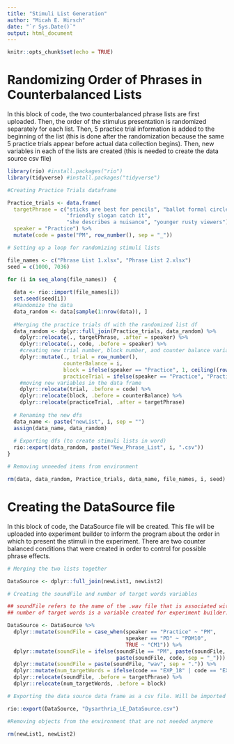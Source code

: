 ```yaml
---
title: "Stimuli List Generation"
author: "Micah E. Hirsch"
date: "`r Sys.Date()`"
output: html_document
---
```


```r
knitr::opts_chunk$set(echo = TRUE)
```

# Randomizing Order of Phrases in Counterbalanced Lists
 
In this block of code, the two counterbalanced phrase lists are first uploaded. Then, the order of the stimulus presentation is randomized separately for each list. Then, 5 practice trial information is added to the beginning of the list (this is done after the randomization because the same 5 practice trials appear before actual data collection begins). Then, new variables in each of the lists are created (this is needed to create the data source csv file)

```r

library(rio) #install.packages("rio")
library(tidyverse) #install.packages("tidyverse")

#Creating Practice Trials dataframe

Practice_trials <- data.frame(
  targetPhrase = c("sticks are best for pencils", "ballot formal circles", 
                   "friendly slogan catch it",
                   "she describes a nuisance", "younger rusty viewers"),
  speaker = "Practice") %>%
  mutate(code = paste("PM", row_number(), sep = "_"))

# Setting up a loop for randomizing stimuli lists

file_names <- c("Phrase List 1.xlsx", "Phrase List 2.xlsx")
seed = c(1000, 7036)

for (i in seq_along(file_names))  {
 
  data <- rio::import(file_names[i])
  set.seed(seed[i])
  #Randomize the data
  data_random <- data[sample(1:nrow(data)), ]
  
  #Merging the practice trials df with the randomized list df
  data_random <- dplyr::full_join(Practice_trials, data_random) %>%
    dplyr::relocate(., targetPhrase, .after = speaker) %>%
    dplyr::relocate(., code, .before = speaker) %>%
    #creating new trial number, block number, and counter balance variables
    dplyr::mutate(., trial = row_number(), 
                  counterBalance = i, 
                  block = ifelse(speaker == "Practice", 1, ceiling((row_number() - 5)/ 10) + 1), 
                  practiceTrial = ifelse(speaker == "Practice", "Practice", "Experimental")) %>%
    #moving new variables in the data frame
    dplyr::relocate(trial, .before = code) %>%
    dplyr::relocate(block, .before = counterBalance) %>%
    dplyr::relocate(practiceTrial, .after = targetPhrase)
  
  # Renaming the new dfs
  data_name <- paste("newList", i, sep = "")
  assign(data_name, data_random)
  
  # Exporting dfs (to create stimuli lists in word)
  rio::export(data_random, paste("New_Phrase_List", i, ".csv"))
}

# Removing unneeded items from environment

rm(data, data_random, Practice_trials, data_name, file_names, i, seed)

```

# Creating the DataSource file

In this block of code, the DataSource file will be created. This file will be uploaded into experiment builder to inform the program about the order in which to present the stimuli in the experiment. There are two counter balanced conditions that were created in order to control for possible phrase effects.

```r

# Merging the two lists together

DataSource <- dplyr::full_join(newList1, newList2)

# Creating the soundFile and number of target words variables

## soundFile refers to the name of the .wav file that is associated with each phrase/stimulus
## number of target words is a variable created for experiment builder. When listeners repeat the phrase they heard aloud in the pupillometry experiment, the experimenter will record the number of correct words by selecting the appropriate key on the host computer keyboard. Most of the phrases have 3 target words (with the exception of 2 phrases. Those only have 2 target words). Experiment Builder will compare the experimenter's input with this variable to record whether the phrase was repeated correctly (i.e. all target words recognized).

DataSource <- DataSource %>%
  dplyr::mutate(soundFile = case_when(speaker == "Practice" ~ "PM",
                                      speaker == "PD" ~ "PDM10",
                                      TRUE ~ "CM1")) %>%
  dplyr::mutate(soundFile = ifelse(soundFile == "PM", paste(soundFile, trial, sep = "_"), 
                                   paste(soundFile, code, sep = "_"))) %>%
  dplyr::mutate(soundFile = paste(soundFile, "wav", sep = ".")) %>%
  dplyr::mutate(num_targetWords = ifelse(code == "EXP_18" | code == "EXP_75", 2, 3)) %>%
  dplyr::relocate(soundFile, .before = targetPhrase) %>%
  dplyr::relocate(num_targetWords, .before = block)

# Exporting the data source data frame as a csv file. Will be imported into Experiment Builder for programming pupillometry experiment.

rio::export(DataSource, "Dysarthria_LE_DataSource.csv")

#Removing objects from the environment that are not needed anymore

rm(newList1, newList2)

```

